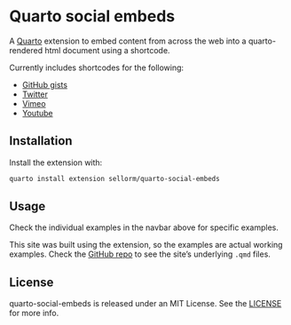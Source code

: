 # Quarto social embeds

A [Quarto](https://quarto.org) extension to embed content from across the web into a quarto-rendered html document using a shortcode.

Currently includes shortcodes for the following:

* [GitHub gists](examples/gists.qmd)
* [Twitter](examples/twitter.qmd)
* [Vimeo](examples/vimeo.qmd)
* [Youtube](examples/youtube.qmd)

## Installation

Install the extension with:

``` bash
quarto install extension sellorm/quarto-social-embeds
```

## Usage

Check the individual examples in the navbar above for specific examples.

This site was built using the extension, so the examples are actual working examples.
Check the [GitHub repo](https://quarto.org/sellorm/quarto-social-embeds) to see the site's underlying `.qmd` files.

## License

quarto-social-embeds is released under an MIT License. See the [LICENSE](https://github.com/sellorm/quarto-social-embeds/blob/main/LICENSE) for more info.
